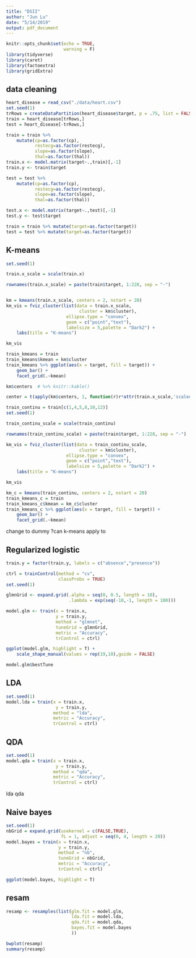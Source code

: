 ```yaml
---
title: "DSII"
author: "Jun Lu"
date: "5/14/2019"
output: pdf_document
---
```


```r
knitr::opts_chunk$set(echo = TRUE,
                      warning = F)
library(tidyverse)
library(caret)
library(factoextra)
library(gridExtra)
```

## data cleaning
```r
heart_disease = read_csv("./data/heart.csv")
set.seed(1)
trRows = createDataPartition(heart_disease$target, p = .75, list = FALSE)
train = heart_disease[trRows,]
test = heart_disease[-trRows,]

train = train %>% 
    mutate(cp=as.factor(cp),
           restecg=as.factor(restecg),
           slope=as.factor(slope),
           thal=as.factor(thal))
train.x <- model.matrix(target~.,train)[,-1]
train.y <- train$target

test = test %>% 
    mutate(cp=as.factor(cp),
           restecg=as.factor(restecg),
           slope=as.factor(slope),
           thal=as.factor(thal))

test.x <- model.matrix(target~.,test)[,-1]
test.y <- test$target

train = train %>% mutate(target=as.factor(target))
test = test %>% mutate(target=as.factor(target))
```


## K-means
```r
set.seed(1)

train.x_scale = scale(train.x)

rownames(train.x_scale) = paste(train$target, 1:228, sep = "-")


km = kmeans(train.x_scale, centers = 2, nstart = 20)
km_vis = fviz_cluster(list(data = train.x_scale, 
                            cluster = km$cluster),
                       ellipse.type = "convex",
                       geom = c("point","text"),
                       labelsize = 5,palette = "Dark2") + 
    labs(title = "K-means")

km_vis
```

```r

train_kmeans = train
train_kmeans$kmean = km$cluster
train_kmeans %>% ggplot(aes(x = target, fill = target)) +
    geom_bar() +
    facet_grid(.~kmean)

km$centers  # %>% knitr::kable()

center = t(apply(km$centers, 1, function(r)r*attr(train.x_scale,'scaled:scale') + attr(train.x_scale, 'scaled:center')))
```


```r
train_continu = train[c(1,4,5,8,10,12)]
set.seed(1)

train_continu_scale = scale(train_continu)

rownames(train_continu_scale) = paste(train$target, 1:228, sep = "-")

km_vis = fviz_cluster(list(data = train_continu_scale, 
                            cluster = km$cluster),
                       ellipse.type = "convex",
                       geom = c("point","text"),
                       labelsize = 5,palette = "Dark2") + 
    labs(title = "K-means")

km_vis
```


```r
km_c = kmeans(train_continu, centers = 2, nstart = 20)
train_kmeans_c = train
train_kmeans_c$kmean = km_c$cluster
train_kmeans_c %>% ggplot(aes(x = target, fill = target)) +
    geom_bar() +
    facet_grid(.~kmean)
```



change to dummy
?can k-means apply to




## Regularized logistic
```r
train.y = factor(train.y, labels = c("absence","presence"))

ctrl = trainControl(method = "cv",
                    classProbs = TRUE)
set.seed(1)

glmnGrid <- expand.grid(.alpha = seq(0, 0.5, length = 10),
                        .lambda = exp(seq(-10,-1, length = 100)))

model.glm <- train(x = train.x,
                   y = train.y,
                   method = "glmnet",
                   tuneGrid = glmnGrid,
                   metric = "Accuracy",
                   trControl = ctrl)
```


```r
ggplot(model.glm, highlight = T) + 
    scale_shape_manual(values = rep(19,10),guide = FALSE)

model.glm$bestTune
```

## LDA
```r
set.seed(1)
model.lda = train(x = train.x,
                   y = train.y,
                  method = "lda",
                  metric = "Accuracy",
                  trControl = ctrl)
```

## QDA
```r
set.seed(1)
model.qda = train(x = train.x,
                   y = train.y,
                  method = "qda",
                  metric = "Accuracy",
                  trControl = ctrl)
```
lda qda


## Naive bayes
```r
set.seed(1)
nbGrid = expand.grid(usekernel = c(FALSE,TRUE),
                     fL = 1, adjust = seq(0, 4, length = 20))
model.bayes = train(x = train.x,
                    y = train.y,
                    method = "nb",
                    tuneGrid = nbGrid,
                    metric = "Accuracy",
                    trControl = ctrl) 

ggplot(model.bayes, highlight = T)
```


## resam
```r
resamp <- resamples(list(glm.fit = model.glm,
                         lda.fit = model.lda,
                         qda.fit = model.qda,
                         bayes.fit = model.bayes
                         ))

bwplot(resamp)
summary(resamp)
```


